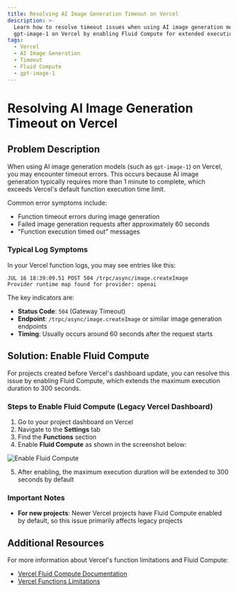 ```yaml
---
title: Resolving AI Image Generation Timeout on Vercel
description: >-
  Learn how to resolve timeout issues when using AI image generation models like
  gpt-image-1 on Vercel by enabling Fluid Compute for extended execution time.
tags:
  - Vercel
  - AI Image Generation
  - Timeout
  - Fluid Compute
  - gpt-image-1
---
```


# Resolving AI Image Generation Timeout on Vercel

## Problem Description

When using AI image generation models (such as `gpt-image-1`) on Vercel, you may encounter timeout errors. This occurs because AI image generation typically requires more than 1 minute to complete, which exceeds Vercel's default function execution time limit.

Common error symptoms include:

- Function timeout errors during image generation
- Failed image generation requests after approximately 60 seconds
- "Function execution timed out" messages

### Typical Log Symptoms

In your Vercel function logs, you may see entries like this:

```plaintext
JUL 16 18:39:09.51 POST 504 /trpc/async/image.createImage
Provider runtime map found for provider: openai
```

The key indicators are:

- **Status Code**: `504` (Gateway Timeout)
- **Endpoint**: `/trpc/async/image.createImage` or similar image generation endpoints
- **Timing**: Usually occurs around 60 seconds after the request starts

## Solution: Enable Fluid Compute

For projects created before Vercel's dashboard update, you can resolve this issue by enabling Fluid Compute, which extends the maximum execution duration to 300 seconds.

### Steps to Enable Fluid Compute (Legacy Vercel Dashboard)

1. Go to your project dashboard on Vercel
2. Navigate to the **Settings** tab
3. Find the **Functions** section
4. Enable **Fluid Compute** as shown in the screenshot below:

![Enable Fluid Compute](https://hub-apac-1.lobeobjects.space/docs/2e2ff332c4b440b584efe1d7ba46aed5.png)

5. After enabling, the maximum execution duration will be extended to 300 seconds by default

### Important Notes

- **For new projects**: Newer Vercel projects have Fluid Compute enabled by default, so this issue primarily affects legacy projects

## Additional Resources

For more information about Vercel's function limitations and Fluid Compute:

- [Vercel Fluid Compute Documentation](https://vercel.com/docs/fluid-compute)
- [Vercel Functions Limitations](https://vercel.com/docs/functions/limitations#max-duration)
